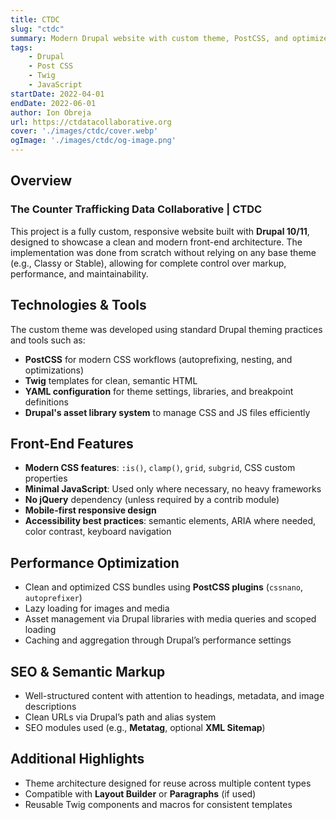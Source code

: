 ```yaml
---
title: CTDC
slug: "ctdc"
summary: Modern Drupal website with custom theme, PostCSS, and optimized performance.
tags:
    - Drupal
    - Post CSS
    - Twig
    - JavaScript
startDate: 2022-04-01
endDate: 2022-06-01
author: Ion Obreja
url: https://ctdatacollaborative.org
cover: './images/ctdc/cover.webp'
ogImage: './images/ctdc/og-image.png'
---
```



## **Overview**

### The Counter Trafficking Data Collaborative | CTDC

This project is a fully custom, responsive website built with **Drupal 10/11**, designed to showcase a clean and modern front-end architecture. The implementation was done from scratch without relying on any base theme (e.g., Classy or Stable), allowing for complete control over markup, performance, and maintainability.

## Technologies & Tools

The custom theme was developed using standard Drupal theming practices and tools such as:

- **PostCSS** for modern CSS workflows (autoprefixing, nesting, and optimizations)
- **Twig** templates for clean, semantic HTML
- **YAML configuration** for theme settings, libraries, and breakpoint definitions
- **Drupal's asset library system** to manage CSS and JS files efficiently

## Front-End Features

- **Modern CSS features**: `:is()`, `clamp()`, `grid`, `subgrid`, CSS custom properties
- **Minimal JavaScript**: Used only where necessary, no heavy frameworks
- **No jQuery** dependency (unless required by a contrib module)
- **Mobile-first responsive design**
- **Accessibility best practices**: semantic elements, ARIA where needed, color contrast, keyboard navigation

## Performance Optimization

- Clean and optimized CSS bundles using **PostCSS plugins** (`cssnano`, `autoprefixer`)
- Lazy loading for images and media
- Asset management via Drupal libraries with media queries and scoped loading
- Caching and aggregation through Drupal’s performance settings

## SEO & Semantic Markup

- Well-structured content with attention to headings, metadata, and image descriptions
- Clean URLs via Drupal’s path and alias system
- SEO modules used (e.g., **Metatag**, optional **XML Sitemap**)

## Additional Highlights

- Theme architecture designed for reuse across multiple content types
- Compatible with **Layout Builder** or **Paragraphs** (if used)
- Reusable Twig components and macros for consistent templates
